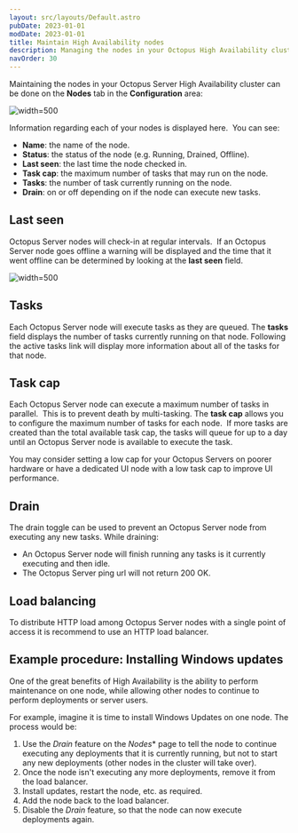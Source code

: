 ```yaml
---
layout: src/layouts/Default.astro
pubDate: 2023-01-01
modDate: 2023-01-01
title: Maintain High Availability nodes
description: Managing the nodes in your Octopus High Availability cluster can be done in the Octopus Web Portal.
navOrder: 30
---
```


Maintaining the nodes in your Octopus Server High Availability cluster can be done on the **Nodes** tab in the **Configuration** area:

![](/docs/administration/high-availability/maintain/images/nodes.png "width=500")

Information regarding each of your nodes is displayed here.  You can see:

- **Name**: the name of the node.
- **Status**: the status of the node (e.g. Running, Drained, Offline).
- **Last seen**: the last time the node checked in.
- **Task cap**: the maximum number of tasks that may run on the node.
- **Tasks**: the number of task currently running on the node.
- **Drain**: on or off depending on if the node can execute new tasks.

## Last seen

Octopus Server nodes will check-in at regular intervals.  If an Octopus Server node goes offline a warning will be displayed and the time that it went offline can be determined by looking at the **last seen** field.

![](/docs/administration/high-availability/maintain/images/nodes-last-seen.png "width=500")

## Tasks

Each Octopus Server node will execute tasks as they are queued. The **tasks** field displays the number of tasks currently running on that node. Following the active tasks link will display more information about all of the tasks for that node.

## Task cap

Each Octopus Server node can execute a maximum number of tasks in parallel.  This is to prevent death by multi-tasking. The **task cap** allows you to configure the maximum number of tasks for each node.  If more tasks are created than the total available task cap, the tasks will queue for up to a day until an Octopus Server node is available to execute the task.

You may consider setting a low cap for your Octopus Servers on poorer hardware or have a dedicated UI node with a low task cap to improve UI performance.

## Drain

The drain toggle can be used to prevent an Octopus Server node from executing any new tasks. While draining:

- An Octopus Server node will finish running any tasks is it currently executing and then idle.
- The Octopus Server ping url will not return 200 OK.

## Load balancing

To distribute HTTP load among Octopus Server nodes with a single point of access it is recommend to use an HTTP load balancer. 

<LoadBalancerEndpointInfo />

## Example procedure: Installing Windows updates

One of the great benefits of High Availability is the ability to perform maintenance on one node, while allowing other nodes to continue to perform deployments or server users.

For example, imagine it is time to install Windows Updates on one node. The process would be:

1. Use the *Drain* feature on the *Nodes** page to tell the node to continue executing any deployments that it is currently running, but not to start any new deployments (other nodes in the cluster will take over).
2. Once the node isn't executing any more deployments, remove it from the load balancer.
3. Install updates, restart the node, etc. as required.
4. Add the node back to the load balancer.
5. Disable the *Drain* feature, so that the node can now execute deployments again.
